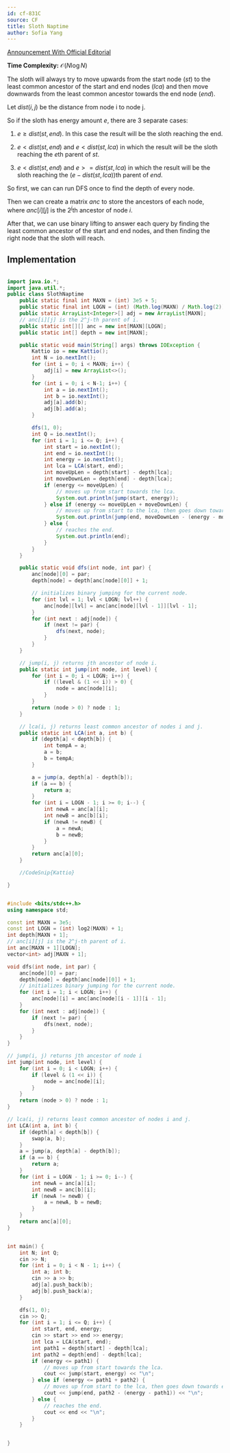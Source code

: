 ```yaml
---
id: cf-831C
source: CF
title: Sloth Naptime
author: Sofia Yang
---
```


[Announcement With Official Editorial](https://codeforces.com/blog/entry/81527)

**Time Complexity:** $\mathcal{O}(N \log N)$

The sloth will always try to move upwards from the start node $(st)$ to the
least common ancestor of the start and end nodes $(lca)$ and then move downwards
from the least common ancestor towards the end node $(end)$.

Let $dist(i, j)$ be the distance from node i to node j.

So if the sloth has energy amount $e$, there are 3 separate cases:

1. $e ≥ dist(st, end)$. In this case the result will be the sloth reaching the
   end.

2. $e < dist(st, end)$ and $e < dist(st, lca)$ in which the result will be the
   sloth reaching the $e$th parent of $st$.

3. $e < dist(st, end)$ and $e >= dist(st, lca)$ in which the result will be the
   sloth reaching the $(e - dist(st, lca))$th parent of $end$.

So first, we can can run DFS once to find the depth of every node.

Then we can create a matrix $anc$ to store the ancestors of each node, where
$anc[i][j]$ is the $2^j$th ancestor of node $i$.

After that, we can use binary lifting to answer each query by finding the least
common ancestor of the start and end nodes, and then finding the right node that
the sloth will reach.

## Implementation

<LanguageSection>

<JavaSection>

```java

import java.io.*;
import java.util.*;
public class SlothNaptime
	public static final int MAXN = (int) 3e5 + 5;
	public static final int LOGN = (int) (Math.log(MAXN) / Math.log(2)) + 1;
	public static ArrayList<Integer>[] adj = new ArrayList[MAXN];
	// anc[i][j] is the 2^j-th parent of i.
	public static int[][] anc = new int[MAXN][LOGN];
	public static int[] depth = new int[MAXN];

    public static void main(String[] args) throws IOException {
    	Kattio io = new Kattio();
    	int N = io.nextInt();
    	for (int i = 0; i < MAXN; i++) {
    		adj[i] = new ArrayList<>();
    	}
    	for (int i = 0; i < N-1; i++) {
    		int a = io.nextInt();
    		int b = io.nextInt();
    		adj[a].add(b);
    		adj[b].add(a);
    	}

    	dfs(1, 0);
    	int Q = io.nextInt();
    	for (int i = 1; i <= Q; i++) {
    		int start = io.nextInt();
    		int end = io.nextInt();
    		int energy = io.nextInt();
    		int lca = LCA(start, end);
    		int moveUpLen = depth[start] - depth[lca];
    		int moveDownLen = depth[end] - depth[lca];
    		if (energy <= moveUpLen) {
    			// moves up from start towards the lca.
    			System.out.println(jump(start, energy));
    		} else if (energy <= moveUpLen + moveDownLen) {
    			// moves up from start to the lca, then goes down towards end.
    			System.out.println(jump(end, moveDownLen - (energy - moveUpLen)));
    		} else {
    			// reaches the end.
    			System.out.println(end);
    		}
    	}
    }

    public static void dfs(int node, int par) {
    	anc[node][0] = par;
    	depth[node] = depth[anc[node][0]] + 1;

    	// initializes binary jumping for the current node.
    	for (int lvl = 1; lvl < LOGN; lvl++) {
    		anc[node][lvl] = anc[anc[node][lvl - 1]][lvl - 1];
    	}
    	for (int next : adj[node]) {
    		if (next != par) {
    			dfs(next, node);
    		}
    	}
    }

    // jump(i, j) returns jth ancestor of node i.
    public static int jump(int node, int level) {
    	for (int i = 0; i < LOGN; i++) {
    		if ((level & (1 << i)) > 0) {
    			node = anc[node][i];
    		}
    	}
    	return (node > 0) ? node : 1;
    }

    // lca(i, j) returns least common ancestor of nodes i and j.
    public static int LCA(int a, int b) {
    	if (depth[a] < depth[b]) {
    		int tempA = a;
    		a = b;
    		b = tempA;
    	}

    	a = jump(a, depth[a] - depth[b]);
    	if (a == b) {
    		return a;
    	}
    	for (int i = LOGN - 1; i >= 0; i--) {
    		int newA = anc[a][i];
    		int newB = anc[b][i];
    		if (newA != newB) {
    			a = newA;
    			b = newB;
    		}
    	}
    	return anc[a][0];
    }

    //CodeSnip{Kattio}

}

````

</JavaSection>

<CPPSection>

```cpp

#include <bits/stdc++.h>
using namespace std;

const int MAXN = 3e5;
const int LOGN = (int) log2(MAXN) + 1;
int depth[MAXN + 1];
// anc[i][j] is the 2^j-th parent of i.
int anc[MAXN + 1][LOGN];
vector<int> adj[MAXN + 1];

void dfs(int node, int par) {
	anc[node][0] = par;
	depth[node] = depth[anc[node][0]] + 1;
	// initializes binary jumping for the current node.
	for (int i = 1; i < LOGN; i++) {
		anc[node][i] = anc[anc[node][i - 1]][i - 1];
	}
	for (int next : adj[node]) {
		if (next != par) {
			dfs(next, node);
		}
	}
}

// jump(i, j) returns jth ancestor of node i
int jump(int node, int level) {
	for (int i = 0; i < LOGN; i++) {
		if (level & (1 << i)) {
			node = anc[node][i];
		}
	}
	return (node > 0) ? node : 1;
}

// lca(i, j) returns least common ancestor of nodes i and j.
int LCA(int a, int b) {
	if (depth[a] < depth[b]) {
		swap(a, b);
	}
	a = jump(a, depth[a] - depth[b]);
	if (a == b) {
		return a;
	}
	for (int i = LOGN - 1; i >= 0; i--) {
		int newA = anc[a][i];
		int newB = anc[b][i];
		if (newA != newB) {
			a = newA, b = newB;
		}
	}
	return anc[a][0];
}


int main() {
	int N; int Q;
	cin >> N;
	for (int i = 0; i < N - 1; i++) {
		int a; int b;
		cin >> a >> b;
		adj[a].push_back(b);
		adj[b].push_back(a);
	}

	dfs(1, 0);
	cin >> Q;
	for (int i = 1; i <= Q; i++) {
		int start, end, energy;
		cin >> start >> end >> energy;
		int lca = LCA(start, end);
		int path1 = depth[start] - depth[lca];
		int path2 = depth[end] - depth[lca];
		if (energy <= path1) {
			// moves up from start towards the lca.
			cout << jump(start, energy) << "\n";
		} else if (energy <= path1 + path2) {
			// moves up from start to the lca, then goes down towards end.
			cout << jump(end, path2 - (energy - path1)) << "\n";
		} else {
			// reaches the end.
			cout << end << "\n";
		}
	}


}
````

</CPPSection>


</LanguageSection>
